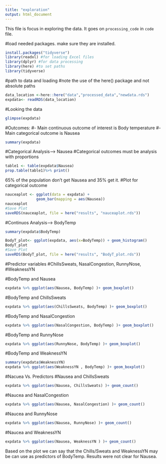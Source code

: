 ```yaml
---
title: "exploration"
output: html_document
---
```

This file is focus in exploring the data. It goes on `processing_code` in `code` file.

#load needed packages. make sure they are installed.
```r
install.packages("tidyverse")
library(readxl) #for loading Excel files
library(dplyr) #for data processing
library(here) #to set paths
library(tidyverse)
```

#path to data and loading
#note the use of the here() package and not absolute paths
```r
data_location <-here::here("data","processed_data","newdata.rds")
expdata<- readRDS(data_location)
```
#Looking the data
```r
glimpse(expdata)
```
#Outcomes:
#- Main continuous outcome of interest is Body temperature
#- Main categorical outcome is Nausea
```r
summary(expdata) 
```
#Categorical Analysis--> Nausea
#Categorical outcomes must be analysis with proportions 

```r
table1 <- table(expdata$Nausea)
prop.table(table1)%>% print()
```
65% of the population don't get Nausea and 35% get it.
#Plot for categorical outcome 
```r
nauceaplot <- ggplot(data = expdata) +
              geom_bar(mapping = aes(Nausea))
nauceaplot
#Save Plot 
saveRDS(nauceaplot, file = here("results", "nauceaplot.rds"))

```
#Continuos Analysis--> BodyTemp
```r
summary(expdata$BodyTemp)
```
```r
BodyT_plot<- ggplot(expdata, aes(x=BodyTemp)) + geom_histogram()
BodyT_plot
#Save Plot 
saveRDS(BodyT_plot, file = here("results", "BodyT_plot.rds"))
```
#Predictor variables 
#ChillsSweats, NasalCongestion, RunnyNose,
#WeaknessYN 

#BodyTemp and Nausea
```r
expdata %>% ggplot(aes(Nausea, BodyTemp) )+ geom_boxplot()
```
#BodyTemp and ChillsSweats
```r
expdata %>% ggplot(aes(ChillsSweats, BodyTemp) )+ geom_boxplot()
```
#BodyTemp and NasalCongestion
```r
expdata %>% ggplot(aes(NasalCongestion, BodyTemp) )+ geom_boxplot()                 
```
#BodyTemp and RunnyNose
```r
expdata %>% ggplot(aes(RunnyNose, BodyTemp) )+ geom_boxplot()                 
```
#BodyTemp and WeaknessYN
```r
summary(expdata$WeaknessYN)
expdata %>% ggplot(aes(WeaknessYN , BodyTemp) )+ geom_boxplot()                 
```
#Nacuea Vs. Predictors
#Nausea and ChillsSweats
```r
expdata %>% ggplot(aes(Nausea, ChillsSweats) )+ geom_count()
```

#Naucea and NasalCongestion
```r
expdata %>% ggplot(aes(Nausea, NasalCongestion) )+ geom_count()
```
#Naucea and RunnyNose
```r
expdata %>% ggplot(aes(Nausea, RunnyNose) )+ geom_count()
```
#Naucea and WeaknessYN
```r
expdata %>% ggplot(aes(Nausea, WeaknessYN ) )+ geom_count()
```
Based on the plot we can say that the Chills/Sweats and WeaknessYN may be can use as predictors of BodyTemp. Results were not clear for Nausea.

